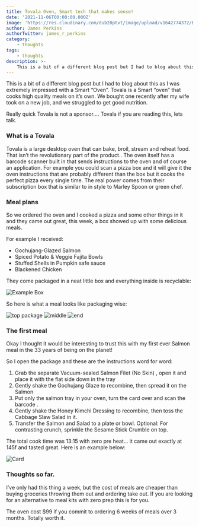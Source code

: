 ```yaml
---
title: Tovala Oven, Smart tech that makes sense!
date: '2021-11-06T00:00:00.000Z'
image: 'https://res.cloudinary.com/dub20ptvt/image/upload/v1642774372/Blog%20Posts/vphv4svwlmc42uybocxy.webp'
author: James Perkins
authorTwitter: james_r_perkins
category:
    - thoughts
tags:
    - thoughts
description: >-
    This is a bit of a different blog post but I had to blog about this as I was extremely impressed with a Smart “Oven”.
---
```


This is a bit of a different blog post but I had to blog about this as I was extremely impressed with a Smart “Oven”.
Tovala is a Smart “oven” that cooks high quality meals on it’s own. We bought one recently after my wife took on a new job, and we struggled to get good nutrition.

Really quick Tovala is not a sponsor…. Tovala if you are reading this, lets talk.

### What is a Tovala

Tovala is a large desktop oven that can bake, broil, stream and reheat food. That isn’t the revolutionary part of the product.. The oven itself has a barcode scanner built in that sends instructions to the oven and of course an application.
For example you could scan a pizza box and it will give it the oven instructions that are probably different than the box but it cooks the perfect pizza every single time.
The real power comes from their subscription box that is similar to in style to Marley Spoon or green chef.

### Meal plans

So we ordered the oven and I cooked a pizza and some other things in it and they came out great, this week, a box showed up with some delicious meals.

For example I received:

-   Gochujang-Glazed Salmon
-   Spiced Potato & Veggie Fajita Bowls
-   Stuffed Shells in Pumpkin safe sauce
-   Blackened Chicken

They come packaged in a neat little box and everything inside is recyclable:

![Example Box](https://res.cloudinary.com/dub20ptvt/image/upload/v1642774515/Blog%20Posts/Tovala-oven/tgb7cufgqp6pey7jmglp.webp)

So here is what a meal looks like packaging wise:

![top package](https://res.cloudinary.com/dub20ptvt/image/upload/v1642774516/Blog%20Posts/Tovala-oven/losokapdmdtp1aijuow1.webp)
![middle](https://res.cloudinary.com/dub20ptvt/image/upload/v1642774517/Blog%20Posts/Tovala-oven/sy7dzjhxqb0yeckx9qtd.webp)
![end](https://res.cloudinary.com/dub20ptvt/image/upload/v1642774518/Blog%20Posts/Tovala-oven/jw4pc8je8s6qthmqtx5n.webp)

### The first meal

Okay I thought it would be interesting to trust this with my first ever Salmon meal in the 33 years of being on the planet!

So I open the package and these are the instructions word for word:

1. Grab the separate Vacuum-sealed Salmon Filet (No Skin) , open it and place it with the flat side down in the tray
2. Gently shake the Gochujang Glaze to recombine, then spread it on the Salmon
3. Put only the salmon tray in your oven, turn the card over and scan the barcode .
4. Gently shake the Honey Kimchi Dressing to recombine, then toss the Cabbage Slaw Salad in it.
5. Transfer the Salmon and Salad to a plate or bowl. Optional: For contrasting crunch, sprinkle the Sesame Stick Crumble on top.

The total cook time was 13:15 with zero pre heat… it came out exactly at 145f and tasted great. Here is an example below:

![Card](https://res.cloudinary.com/dub20ptvt/image/upload/v1642774520/Blog%20Posts/Tovala-oven/inekrdph4a4j4oumcc5b.webp)

### Thoughts so far.

I’ve only had this thing a week, but the cost of meals are cheaper than buying groceries throwing them out and ordering take out. If you are looking for an alternative to meal kits with zero prep this is for you.

The oven cost $99 if you commit to ordering 6 weeks of meals over 3 months. Totally worth it.
